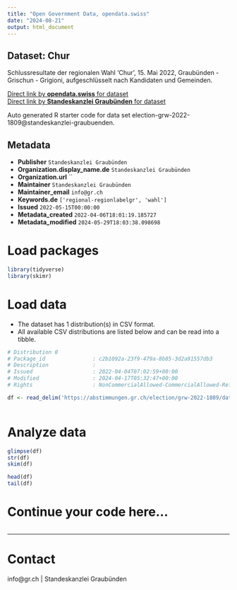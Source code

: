```yaml
---
title: "Open Government Data, opendata.swiss"
date: "2024-08-21"
output: html_document
---
```


## Dataset: Chur

Schlussresultate der regionalen Wahl 'Chur', 15. Mai 2022, Graubünden - Grischun - Grigioni, aufgeschlüsselt nach Kandidaten und Gemeinden.

[Direct link by **opendata.swiss** for dataset](https://opendata.swiss/de/dataset/chur)<br>
[Direct link by **Standeskanzlei Graubünden** for dataset](https://abstimmungen.gr.ch/election/grw-2022-1809/data)

Auto generated R starter code for data set election-grw-2022-1809@standeskanzlei-graubuenden.

## Metadata

- **Publisher** `Standeskanzlei Graubünden`
- **Organization.display_name.de** `Standeskanzlei Graubünden`
- **Organization.url** ``
- **Maintainer** `Standeskanzlei Graubünden`
- **Maintainer_email** `info@gr.ch`
- **Keywords.de** `['regional-regionlabelgr', 'wahl']`
- **Issued** `2022-05-15T00:00:00`
- **Metadata_created** `2022-04-06T18:01:19.185727`
- **Metadata_modified** `2024-05-29T18:03:38.098698`


# Load packages

```r

library(tidyverse)
library(skimr)

```

# Load data

-   The dataset has 1 distribution(s) in CSV format.
-   All available CSV distributions are listed below and can be read into a tibble.

```r

# Distribution 0
# Package_id               : c2b1092a-23f9-479a-8b85-3d2a91557db3
# Description              : 
# Issued                   : 2022-04-04T07:02:59+00:00
# Modified                 : 2024-04-17T05:32:47+00:00
# Rights                   : NonCommercialAllowed-CommercialAllowed-ReferenceRequired

df <- read_delim('https://abstimmungen.gr.ch/election/grw-2022-1809/data-csv')



```

# Analyze data

```r

glimpse(df)
str(df)
skim(df)

head(df)
tail(df)

```

# Continue your code here...

```r

```

------------------------------------------------------------------------

# Contact

info@gr.ch | Standeskanzlei Graubünden
